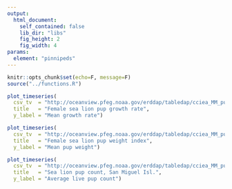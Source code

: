 ```yaml
---
output:
  html_document:
    self_contained: false
    lib_dir: "libs"
    fig_height: 2
    fig_width: 4
params:
  element: "pinnipeds"
---
```


```r
knitr::opts_chunk$set(echo=F, message=F)
source("../functions.R")
```


```r
plot_timeseries(
  csv_tv  = "http://oceanview.pfeg.noaa.gov/erddap/tabledap/cciea_MM_pup_count.csv?time,mean_growth_rate",
  title   = "Female sea lion pup growth rate",
  y_label = "Mean growth rate")
```


```r
plot_timeseries(
  csv_tv  = "http://oceanview.pfeg.noaa.gov/erddap/tabledap/cciea_MM_pup_count.csv?time,mean_weight",
  title   = "Female sea lion pup weight index",
  y_label = "Mean pup weight")
```


```r
plot_timeseries(
  csv_tv  = "http://oceanview.pfeg.noaa.gov/erddap/tabledap/cciea_MM_pup_count.csv?time,live_pup_count",
  title   = "Sea lion pup count, San Miguel Isl.",
  y_label = "Average live pup count")
```

